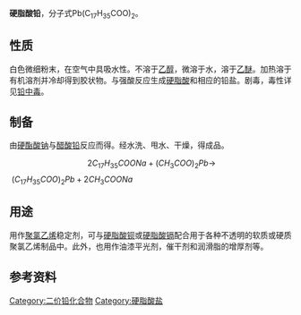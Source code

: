 {{chembox
|   Reference = <ref name="GESTIS">{{GESTIS|ZVG=22470|Name=Bleistearat|Datum=20. März 2008}}</ref>
|   ImageFile = Lead_stearate.svg
|   ImageName = 硬脂酸铅
|   OtherNames = 十八酸铅<br />十八烷酸铅
|   IUPACName = Lead(II) octadecanoate
| Section1 = {{Chembox Identifiers
|   CASNo_Ref = {{cascite}}
|   CASNo = 1072-35-1
  }}
| Section2 = {{Chembox Properties
|   C=36|H=70|O=4|Pb=1
|   Appearance = 白色粉末
|   Density = 1.4 g/cm³
|   Solubility = 微溶于热水
|   Solvent = [[乙醇|乙醇]]
|   SolubleOther = 可溶
|   MeltingPt = 104-108℃<ref name="iuclid">[http://ecb.jrc.it/IUCLID-DataSheets/1072351.pdf IUCLID Dataset]{{dead link|date=2018年4月 |bot=InternetArchiveBot |fix-attempted=yes }}, Februar 2000</ref>
|   BoilingPt = 359.4℃ at 760mmHg
  }}
| Section7 = {{Chembox Hazards
|   EUClass = 有毒（'''T'''）<br />对环境有害（'''N'''）
|   RPhrases = {{R20/22}},{{R33}},{{R50/53}},{{R61}},{{R62}}
|   SPhrases = {{S45}},{{S53}},{{S60}},{{S61}}
  }}
}}


'''硬脂酸铅'''，分子式Pb(C<sub>17</sub>H<sub>35</sub>COO)<sub>2</sub>。

==性质==
白色微细粉末，在空气中具吸水性。不溶于[[乙醇|乙醇]]，微溶于水，溶于[[乙醚|乙醚]]。加热溶于有机溶剂并冷却得到胶状物。与强酸反应生成[[硬脂酸|硬脂酸]]和相应的铅盐。剧毒，毒性详见[[铅中毒|铅中毒]]。

==制备==
由[[硬酯酸钠|硬酯酸钠]]与[[醋酸铅|醋酸铅]]反应而得。经水洗、甩水、干燥，得成品。
:<math>\ 2C_{17}H_{35}COONa+(CH_3COO)_2Pb\rightarrow </math><math>\ (C_{17}H_{35}COO)_2Pb+2CH_3COONa</math>

==用途==
用作[[聚氯乙烯|聚氯乙烯]]稳定剂，可与[[硬脂酸钡|硬脂酸钡]]或[[硬脂酸镉|硬脂酸镉]]配合用于各种不透明的软质或硬质聚氯乙烯制品中。此外，也用作油漆平光剂，催干剂和润滑脂的增厚剂等。

==参考资料==
{{reflist}}

[[Category:二价铅化合物|Category:二价铅化合物]]
[[Category:硬脂酸盐|Category:硬脂酸盐]]